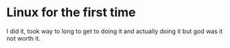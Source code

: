 
# Linux for the first time
I did it, took way to long to get to doing it and actually doing it but god was it not worth it.

